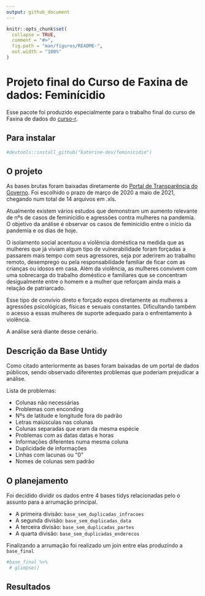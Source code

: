 ```yaml
---
output: github_document
---
```


<!-- README.md is generated from README.Rmd. Please edit that file -->

```r
knitr::opts_chunk$set(
  collapse = TRUE,
  comment = "#>",
  fig.path = "man/figures/README-",
  out.width = "100%"
)
```

# Projeto final do Curso de Faxina de dados: Feminícidio

Esse pacote foi produzido especialmente para o trabalho final do curso de Faxina de dados do [curso-r](https://curso-r.com/). 


## Para instalar 

``` r
#devtools::install_github("katerine-dev/feminicidio")
```

## O projeto

As bases brutas foram baixadas diretamente do [Portal de Transparência do Governo]( http://www.ssp.sp.gov.br/transparenciassp/). 
Foi escolhido o prazo de março de 2020 a maio de 2021, chegando num total de 14 arquivos em .xls. 

Atualmente existem vários estudos que demonstram um aumento relevante de nºs de casos de feminicídio e agressões contra mulheres na pandemia. O objetivo da análise é observar os casos de feminicídio entre o início da pandemia e os dias de hoje. 

O isolamento social acentuou a violência doméstica na medida que as mulheres que já viviam algum tipo de vulnerabilidade foram forçadas a passarem mais tempo com seus agressores, seja por aderirem ao trabalho remoto, desemprego ou pela responsabilidade familiar de ficar com as crianças ou idosos em casa. 
Além da violência, as mulheres convivem com uma sobrecarga do trabalho doméstico e familiares que se concentram desigualmente entre o homem e a mulher que reforçam ainda mais a relação de patriarcado. 

Esse tipo de convívio direto e forçado expos diretamente as mulheres a  agressões psicológicas, físicas e sexuais constantes. Dificultando também o acesso a essas mulheres de suporte adequado para o enfrentamento à violência. 

A análise será diante desse cenário.


## Descrição da Base Untidy

Como citado anteriormente as bases foram baixadas de um portal de dados públicos, sendo observado diferentes problemas que poderiam prejudicar a análise. 

Lista de problemas: 

- Colunas não necessárias
- Problemas com enconding
- Nºs de latitude e longitude fora do padrão
- Letras maiúsculas nas colunas
- Colunas separadas que eram da mesma espécie
- Problemas com as datas datas e horas
- Informações diferentes numa mesma coluna 
- Duplicidade de informações 
- Linhas com lacunas ou "0" 
- Nomes de colunas sem padrão

## O planejamento 

Foi decidido dividir os dados entre 4 bases tidys relacionadas pelo o assunto para a arrumação principal.

- A primeira divisão: `base_sem_duplicadas_infracoes`
- A segunda divisão: `base_sem_duplicadas_data`
- A terceira divisão: `base_sem_duplicadas_partes`
- A quarta divisão: `base_sem_duplicadas_enderecos`

Finalizando a arrumação foi realizado um join entre elas produzindo a `base_final`

```r
#base_final %>% 
 # glimpse()
```

## Resultados 



